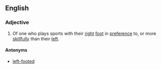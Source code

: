 ==English==

===Adjective===
{{en-adj|pos=[[right]]-[[footed]]}}

# Of one who plays sports with their [[right]] [[foot]] in [[preference]] to, or more [[skillfully]] than their [[left]].

====Antonyms====
* [[left-footed]]